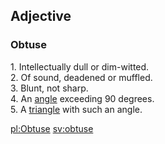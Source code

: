 ==Adjective==
===Obtuse===
1.  Intellectually dull or dim-witted.<br>
2.  Of sound, deadened or muffled.<br>
3.  Blunt, not sharp.<br>
4.  An [[angle]] exceeding 90 degrees.<br>
5.  A [[triangle]] with such an angle.

[[pl:Obtuse]]
[[sv:obtuse]]